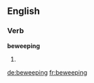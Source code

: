 ==English==

===Verb===
'''beweeping'''

# {{present participle of|beweep}}
{{count page|[[Wiktionary:Page count]]}}

[[de:beweeping]]
[[fr:beweeping]]